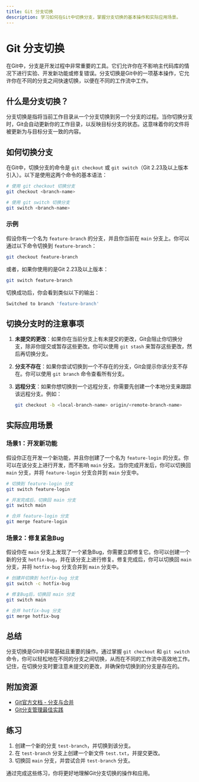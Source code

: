 ```yaml
---
title: Git 分支切换
description: 学习如何在Git中切换分支，掌握分支切换的基本操作和实际应用场景。
---
```


# Git 分支切换

在Git中，分支是开发过程中非常重要的工具。它们允许你在不影响主代码库的情况下进行实验、开发新功能或修复错误。分支切换是Git中的一项基本操作，它允许你在不同的分支之间快速切换，以便在不同的工作流中工作。

## 什么是分支切换？

分支切换是指将当前工作目录从一个分支切换到另一个分支的过程。当你切换分支时，Git会自动更新你的工作目录，以反映目标分支的状态。这意味着你的文件将被更新为与目标分支一致的内容。

## 如何切换分支

在Git中，切换分支的命令是 `git checkout` 或 `git switch`（Git 2.23及以上版本引入）。以下是使用这两个命令的基本语法：

```bash
# 使用 git checkout 切换分支
git checkout <branch-name>

# 使用 git switch 切换分支
git switch <branch-name>
```

### 示例

假设你有一个名为 `feature-branch` 的分支，并且你当前在 `main` 分支上。你可以通过以下命令切换到 `feature-branch`：

```bash
git checkout feature-branch
```

或者，如果你使用的是Git 2.23及以上版本：

```bash
git switch feature-branch
```

切换成功后，你会看到类似以下的输出：

```bash
Switched to branch 'feature-branch'
```

## 切换分支时的注意事项

1. **未提交的更改**：如果你在当前分支上有未提交的更改，Git会阻止你切换分支，除非你提交或暂存这些更改。你可以使用 `git stash` 来暂存这些更改，然后再切换分支。

2. **分支不存在**：如果你尝试切换到一个不存在的分支，Git会提示你该分支不存在。你可以使用 `git branch` 命令查看所有分支。

3. **远程分支**：如果你想切换到一个远程分支，你需要先创建一个本地分支来跟踪该远程分支。例如：

   ```bash
   git checkout -b <local-branch-name> origin/<remote-branch-name>
   ```

## 实际应用场景

### 场景1：开发新功能

假设你正在开发一个新功能，并且你创建了一个名为 `feature-login` 的分支。你可以在该分支上进行开发，而不影响 `main` 分支。当你完成开发后，你可以切换回 `main` 分支，并将 `feature-login` 分支合并到 `main` 分支中。

```bash
# 切换到 feature-login 分支
git switch feature-login

# 开发完成后，切换回 main 分支
git switch main

# 合并 feature-login 分支
git merge feature-login
```

### 场景2：修复紧急Bug

假设你在 `main` 分支上发现了一个紧急Bug，你需要立即修复它。你可以创建一个新的分支 `hotfix-bug`，并在该分支上进行修复。修复完成后，你可以切换回 `main` 分支，并将 `hotfix-bug` 分支合并到 `main` 分支中。

```bash
# 创建并切换到 hotfix-bug 分支
git switch -c hotfix-bug

# 修复Bug后，切换回 main 分支
git switch main

# 合并 hotfix-bug 分支
git merge hotfix-bug
```

## 总结

分支切换是Git中非常基础且重要的操作。通过掌握 `git checkout` 和 `git switch` 命令，你可以轻松地在不同的分支之间切换，从而在不同的工作流中高效地工作。记住，在切换分支时要注意未提交的更改，并确保你切换到的分支是存在的。

## 附加资源

- [Git官方文档 - 分支与合并](https://git-scm.com/book/en/v2/Git-Branching-Branches-in-a-Nutshell)
- [Git分支管理最佳实践](https://nvie.com/posts/a-successful-git-branching-model/)

## 练习

1. 创建一个新的分支 `test-branch`，并切换到该分支。
2. 在 `test-branch` 分支上创建一个新文件 `test.txt`，并提交更改。
3. 切换回 `main` 分支，并尝试合并 `test-branch` 分支。

通过完成这些练习，你将更好地理解Git分支切换的操作和应用。